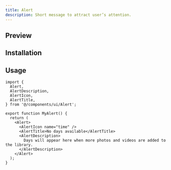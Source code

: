 ```yaml
---
title: Alert
description: Short message to attract user’s attention.
---
```



## Preview

<ComponentPreview name="Alert" />


## Installation

<ItemInstallationDoc name="Alert" />


## Usage

```tsx title="MyAlert.tsx"
import {
  Alert,
  AlertDescription,
  AlertIcon,
  AlertTitle,
} from '@/components/ui/Alert';

export function MyAlert() {
  return (
    <Alert>
      <AlertIcon name="time" />
      <AlertTitle>No days available</AlertTitle>
      <AlertDescription>
        Days will appear here when more photos and videos are added to the library.
      </AlertDescription>
    </Alert>
  );
}
```